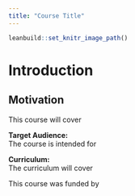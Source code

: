 ```yaml
---
title: "Course Title"
---
```


```r
leanbuild::set_knitr_image_path()
```

# Introduction

## Motivation
This course will cover

**Target Audience:**  
The course is intended for

**Curriculum:**  
The curriculum will cover

This course was funded by
